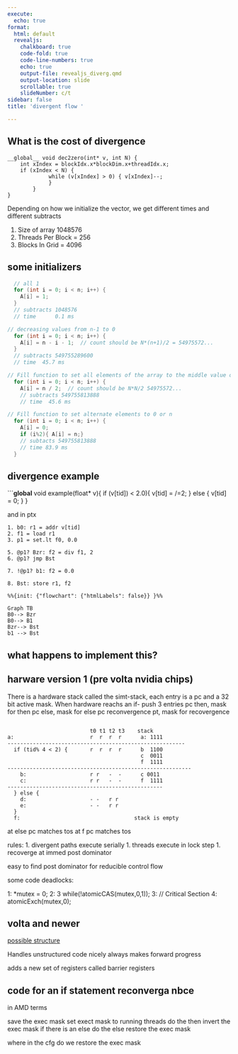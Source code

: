 ```yaml
---
execute:
  echo: true
format:
  html: default
  revealjs:
    chalkboard: true
    code-fold: true
    code-line-numbers: true
    echo: true
    output-file: revealjs_diverg.qmd
    output-location: slide
    scrollable: true
    slideNumber: c/t
sidebar: false
title: 'divergent flow '

---
```


## What is the cost of divergence 

```cuda
__global__ void dec2zero(int* v, int N) { 
    int xIndex = blockIdx.x*blockDim.x+threadIdx.x;   
    if (xIndex < N) {
             while (v[xIndex] > 0) { v[xIndex]--;     
             }     
        } 
} 
```

Depending on how we initialize the vector, we get different times and different subtracts

1. Size of array 1048576
1. Threads Per Block = 256
1. Blocks In Grid    = 4096

## some initializers 

```C
  // all 1
  for (int i = 0; i < n; i++) {
    A[i] = 1; 
  }
  // subtracts 1048576
  // time      0.1 ms
```

```c
// decreasing values from n-1 to 0
  for (int i = 0; i < n; i++) {
    A[i] = n - i - 1;  // count should be N*(n+1)/2 = 54975572...
  }
  // subtracts 549755289600
  // time  45.7 ms
```

```c
// Fill function to set all elements of the array to the middle value of n
  for (int i = 0; i < n; i++) {
    A[i] = n / 2;  // count should be N*N/2 54975572...
    // subtracts 549755813888
    // time  45.6 ms
```


```c
// Fill function to set alternate elements to 0 or n
  for (int i = 0; i < n; i++) {
    A[i] = 0;
    if (i%2){ A[i] = n;} 
    // subtacts 549755813888
    // time 83.9 ms
  }
```

## divergence example 

```__global__ void example(float* v){
    if (v[tid]) < 2.0){
        v[tid] = /=2;
    } else {
        v[tid] = 0;
    }
}

and in ptx

```
1. b0: r1 = addr v[tid]
2. f1 = load r1
3. p1 = set.lt f0, 0.0

5. @p1? Bzr: f2 = div f1, 2
6. @p1? jmp Bst

7. !@p1? b1: f2 = 0.0

8. Bst: store r1, f2
```


```mermaid
%%{init: {"flowchart": {"htmlLabels": false}} }%%

Graph TB
B0--> Bzr
B0--> B1
Bzr--> Bst
b1 --> Bst
```

## what happens to implement this?

## harware version 1 (pre volta nvidia chips)

There is a hardware stack called the simt-stack, each entry is a pc and a 32 bit active mask.
When hardware reachs an if- push 3 entries 
pc then, mask for then
pc else,  mask for else
pc reconvergence pt, mask for recovergence 

```

                          t0 t1 t2 t3    stack
a:                        r  r  r  r      a: 1111
--------------------------------------------------------
  if (tid% 4 < 2) {       r  r  r  r      b  1100
                                          c  0011
                                          f  1111
----------------------------------------------------------
    b:                    r r   -  -      c 0011
    c:                    r r   -  -      f  1111
-------------------------------------------------
  } else {                
    d:                    - -   r r 
    e:                    - -   r r
  }
  f:                                    stack is empty    
```

at else pc matches tos
at f pc matches tos  

rules:
1. divergent paths execute serially 
1. threads execute in lock step
1. recoverge at immed post dominator 

easy to find post dominator for reducible control flow 

some code deadlocks:

1: *mutex = 0; 
2: 3 while(!atomicCAS(mutex,0,1)); 
3:    // Critical Section 
4: atomicExch(mutex,0);


## volta and newer 

[possible structure](https://arxiv.org/pdf/2407.02944)

Handles unstructured code nicely 
always makes forward progress 

adds a new set of registers called barrier registers 






## code for an if statement reconverga nbce 

in AMD terms 

save the exec mask
set exect mask to running threads
do the then 
invert the exec mask if there is an else 
do the else 
restore the exec mask 

where in the cfg do we restore the exec mask 


